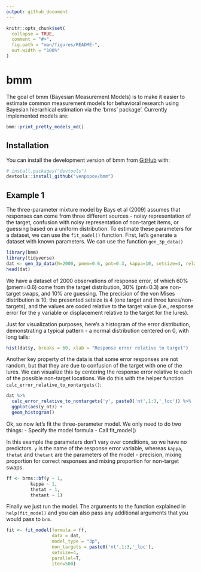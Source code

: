 ```yaml
---
output: github_document
---
```

<!-- README.md is generated from README.Rmd. Please edit that file -->
```r
knitr::opts_chunk$set(
  collapse = TRUE,
  comment = "#>",
  fig.path = "man/figures/README-",
  out.width = "100%"
)
```
# bmm <!-- badges: start --> <!-- badges: end --> 

The goal of bmm (Bayesian Measurement Models) is to make it easier to estimate 
common measurement models for behavioral research using Bayesian hierarhical 
estimation via the 'brms' package'. Currently implemented models are:

```r
bmm::print_pretty_models_md()
```

## Installation 

You can install the development version of bmm from [GitHub](https://github.com/) with:

``` r
# install.packages("devtools")
devtools::install_github("venpopov/bmm")
```

## Example 1

The three-parameter mixture model by Bays et al (2009) assumes that
responses can come from three different sources - noisy representation of the
target, confusion with noisy representation of non-target items, or guessing
based on a uniform distribution. To estimate these parameters for a dataset, we
can use the `fit_model()` function. First, let's generate a dataset with known
parameters. We can use the function `gen_3p_data()`

```r
library(bmm)
library(tidyverse)
dat <- gen_3p_data(N=2000, pmem=0.6, pnt=0.3, kappa=10, setsize=4, relative_resp=T)
head(dat)
```

We have a dataset of 2000 observations of response error, of which 60%
(pmem=0.6) come from the target distribution, 30% (pnt=0.3) are non-target
swaps, and 10% are guessing. The precision of the von Mises distribution is 10,
the presented setsize is 4 (one target and three lures/non-targets), and the
values are coded relative to the target value (i.e., response error for the y
variable or displacement relative to the target for the lures).

Just for visualization purposes, here's a histogram of the error distribution,
demonstrating a typical pattern - a normal distribution centered on 0, with long
tails:

```r
hist(dat$y, breaks = 60, xlab = "Response error relative to target")
```
Another key property of the data is that some error responses are not random,
but that they are due to confusion of the target with one of the lures. We can
visualize this by centering the response error relative to each of the possible
non-target locations. We do this with the helper function
`calc_error_relative_to_nontargets()`:

```r
dat %>% 
  calc_error_relative_to_nontargets('y', paste0('nt',1:3,'_loc')) %>% 
  ggplot(aes(y_nt)) +
  geom_histogram()
```

Ok, so now let's fit the three-parameter model. We only need to do two things:
- Specify the model formula
- Call fit_model()

In this example the parameters don't vary over conditions, so we have no
predictors. `y` is the name of the response error variable, whereas `kappa`,
`thetat` and `thetant` are the parameters of the model - precision, mixing
proportion for correct responses and mixing proportion for non-target swaps.

```r
ff <- brms::bf(y ~ 1,
         kappa ~ 1,
         thetat ~ 1,
         thetant ~ 1)
```

Finally we just run the model. The arguments to the function explained in
`help(fit_model)` and you can also pass any additional arguments that you would
pass to `brm`.

``` r
fit <- fit_model(formula = ff,
                 data = dat,
                 model_type = "3p",
                 non_targets = paste0('nt',1:3,'_loc'),
                 setsize=4,
                 parallel=T,
                 iter=500)
```

